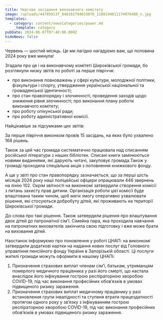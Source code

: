 ```yaml
---
title: Чергове засідання виконавчого комітету
image: /uploads/447959137_848102794033076_1108194011174976480_n.jpg
templates:
  - category: content/newsCategories/power.md
    _template: category
pubDate: 2024-06-07T07:48:00.000Z
hideNews: false
---
```


Червень — шостий місяць. Це ми лагідно нагадуємо вам, що половина 2024 року вже минула!

Згадали про це і на виконавчому комітеті Широківської громади, бо розглянули низку звітів по роботі за перше півріччя:  

* про виконання повноважень у сфері культури, молодіжної політики, фізкультури і спорту, утвердження української національної та громадянської ідентичності; 
* про стан правопорядку і злочинності, проведення заходів щодо зниження рівня злочинності; про виконання плану роботи виконавчого комітету;
* про роботу опікунської ради; 
* про роботу адміністративної комісії.

Найцікавіше за підсумками цих звітів:

За перше півріччя виконком провів 15 засідань, на яких було ухвалено 168 рішень. 

Також за цей час громада систематично працювала над списанням російської літератури з наших бібліотек. Списані книги замінюються новими виданнями, які дарують читачі, закуповує громада.Також у громаді проходила спеціальна акція з поповнення книжкового фонду. 

А ще у звіті про стан правопорядку зазначається, що за перші шість місяців 2024 року наші поліцейські офіцери опрацювали 446 звернень на лінію 102. Окрім звітності на виконкомі затвердили створення комісії з питань захисту прав дитини. Організація роботи цієї комісії буде влаштована таким чином, щоб мати змогу оперативно ухвалювати рішення, які стосуються добробуту дітей, які проживають на території Широківської громади.

До слова про такі рішення. Також затвердили рішення про влаштування двох дітей до патронатної сім’ї. Сімейна пара, яка проходила навчання на патронатних вихователів закінчила свою підготовку і вже може брати на виховання дітей.

Наостанок інформуємо про поновлення у роботі ЦНАП: на виконкомі затвердили додаткові картки на надання нових послуг від Головного управління пенсійного фонду України в Запорізькій області. Ці послуги жителі громади можуть оформити в нашому ЦНАПі:   

1. Призначення страхових виплат членам сім’ї, батькам, утриманцям померлого медичного працівника у разі його смерті, що настала внаслідок його інфікування гострою респіраторною хворобою COVID-19, під час виконання професійних обов’язків в умовах підвищеного ризику зараження.  
2. Призначення страхових виплат медичному працівнику у разі встановлення групи інвалідності та ступеня втрати працездатності протягом одного року у зв’язку з інфікуванням гострою респіраторною хворобою COVID-19, під час виконання професійних обов’язків в умовах підвищеного ризику зараження.

